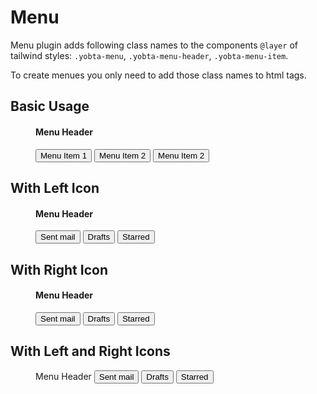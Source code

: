 
<Meta title="CSS Components/Menu" />

# Menu

Menu plugin adds following class names to the components `@layer`
of tailwind styles: `.yobta-menu`, `.yobta-menu-header`,
`.yobta-menu-item`.

To create menues you only need to add those class names to html tags.

## Basic Usage

<Canvas>
  <Story name="Basic Usage">
    <menu className="yobta-menu yobta-paper-2">
      <h4 className="yobta-menu-header">Menu Header</h4>
      <button className="yobta-menu-item">Menu Item 1</button>
      <button className="yobta-menu-item">Menu Item 2</button>
      <button className="yobta-menu-item">Menu Item 2</button>
    </menu>
  </Story>
</Canvas>

## With Left Icon

<Canvas>
  <Story name="With Left Icon">
    <menu className="yobta-menu yobta-paper-2">
      <h4 className="yobta-menu-header">Menu Header</h4>
      <button className="yobta-menu-item">
        <PaperPlane />
        Sent mail
      </button>
      <button className="yobta-menu-item">
        <Mail />
        Drafts
      </button>
      <button className="yobta-menu-item">
        <Star />
        Starred
      </button>
    </menu>
  </Story>
</Canvas>

## With Right Icon

<Canvas>
  <Story name="With Right Icon">
    <menu className="yobta-menu yobta-paper-2">
      <h4 className="yobta-menu-header">Menu Header</h4>
      <button className="yobta-menu-item">
        <span>Sent mail</span>
        <PaperPlane />
      </button>
      <button className="yobta-menu-item">
        <span>Drafts</span>
        <Mail />
      </button>
      <button className="yobta-menu-item">
        <span>Starred</span>
        <Star />
      </button>
    </menu>
  </Story>
</Canvas>

## With Left and Right Icons

<Canvas>
  <Story name="With Left and Right Icons">
    <menu className="yobta-menu yobta-paper-2">
      <lh4i className="yobta-menu-header">Menu Header</lh4i>
      <button className="yobta-menu-item">
        <PaperPlane />
        Sent mail
        <ChevronSmallRight />
      </button>
      <button className="yobta-menu-item">
        <Mail />
        Drafts
        <ChevronSmallRight />
      </button>
      <button className="yobta-menu-item">
        <Star />
        Starred
        <ChevronSmallRight />
      </button>
    </menu>
  </Story>
</Canvas>
